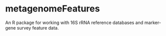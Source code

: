# metagenomeFeatures
An R package for working with 16S rRNA reference databases and marker-gene survey feature data.
